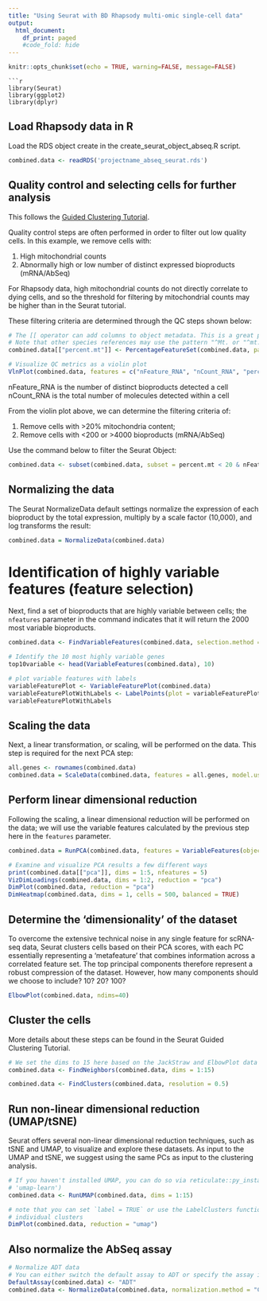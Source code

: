 ```yaml
---
title: "Using Seurat with BD Rhapsody multi-omic single-cell data"
output:
  html_document:
    df_print: paged
    #code_fold: hide
---
```


```r
knitr::opts_chunk$set(echo = TRUE, warning=FALSE, message=FALSE)
```

```
```r
library(Seurat)
library(ggplot2)
library(dplyr)
```


## Load Rhapsody data in R

Load the RDS object create in the create_seurat_object_abseq.R script.

```r
combined.data <- readRDS('projectname_abseq_seurat.rds')
```


## Quality control and selecting cells for further analysis

This follows the [Guided Clustering Tutorial](https://satijalab.org/seurat/articles/pbmc3k_tutorial.html).

Quality control steps are often performed in order to filter out low quality cells. In this example, we remove cells with:  

1. High mitochondrial counts
2. Abnormally high or low number of distinct expressed bioproducts (mRNA/AbSeq)

For Rhapsody data, high mitochondrial counts do not directly correlate to dying cells, and so the threshold for filtering
by mitochondrial counts may be higher than in the Seurat tutorial.

These filtering criteria are determined through the QC steps shown below:

```r
# The [[ operator can add columns to object metadata. This is a great place to stash QC stats
# Note that other species references may use the pattern "^Mt. or "^mt."
combined.data[["percent.mt"]] <- PercentageFeatureSet(combined.data, pattern = "^MT.")

# Visualize QC metrics as a violin plot
VlnPlot(combined.data, features = c("nFeature_RNA", "nCount_RNA", "percent.mt"), ncol = 3)
```

nFeature_RNA is the number of distinct bioproducts detected a cell  
nCount_RNA is the total number of molecules detected within a cell 

From the violin plot above, we can determine the filtering criteria of:

1. Remove cells with >20% mitochondria content;
2. Remove cells with <200 or >4000 bioproducts  (mRNA/AbSeq)


Use the command below to filter the Seurat Object:

```r
combined.data <- subset(combined.data, subset = percent.mt < 20 & nFeature_RNA > 200 & nFeature_RNA < 4000)
```

## Normalizing the data

The Seurat NormalizeData default settings normalize the expression of each bioproduct by the total expression, multiply by a scale factor (10,000), and log transforms the result:

```r
combined.data = NormalizeData(combined.data)
```

# Identification of highly variable features (feature selection)

Next, find a set of bioproducts that are highly variable between cells; the `nfeatures` parameter in the command indicates that it will return the 2000 most variable bioproducts.

```r
combined.data <- FindVariableFeatures(combined.data, selection.method = "vst", nfeatures = 2000)

# Identify the 10 most highly variable genes
top10variable <- head(VariableFeatures(combined.data), 10)

# plot variable features with labels
variableFeaturePlot <- VariableFeaturePlot(combined.data)
variableFeaturePlotWithLabels <- LabelPoints(plot = variableFeaturePlot, points = top10variable, repel = TRUE, xnudge = 0, ynudge = 0)
variableFeaturePlotWithLabels
```

## Scaling the data

Next, a linear transformation, or scaling, will be performed on the data. This step is required for the next PCA step:

```r
all.genes <- rownames(combined.data)
combined.data = ScaleData(combined.data, features = all.genes, model.use = "linear")
```

## Perform linear dimensional reduction

Following the scaling, a linear dimensional reduction will be performed on the data; we will use the variable features calculated by the previous step here in the `features` parameter.

```r
combined.data = RunPCA(combined.data, features = VariableFeatures(object=combined.data), verbose = F)

# Examine and visualize PCA results a few different ways
print(combined.data[["pca"]], dims = 1:5, nfeatures = 5)
VizDimLoadings(combined.data, dims = 1:2, reduction = "pca")
DimPlot(combined.data, reduction = "pca")
DimHeatmap(combined.data, dims = 1, cells = 500, balanced = TRUE)
```

## Determine the 'dimensionality' of the dataset

To overcome the extensive technical noise in any single feature for scRNA-seq data, Seurat clusters cells based on their PCA scores, with each PC essentially representing a ‘metafeature’ that combines information across a correlated feature set. The top principal components therefore represent a robust compression of the dataset. However, how many components should we choose to include? 10? 20? 100?

```r
ElbowPlot(combined.data, ndims=40)
```

## Cluster the cells

More details about these steps can be found in the Seurat Guided Clustering Tutorial.

```r
# We set the dims to 15 here based on the JackStraw and ElbowPlot data in the previous step
combined.data <- FindNeighbors(combined.data, dims = 1:15)

combined.data <- FindClusters(combined.data, resolution = 0.5)
```

## Run non-linear dimensional reduction (UMAP/tSNE)

Seurat offers several non-linear dimensional reduction techniques, such as tSNE and UMAP, to visualize and explore these datasets. As input to the UMAP and tSNE, we suggest using the same PCs as input to the clustering analysis.

```r
# If you haven't installed UMAP, you can do so via reticulate::py_install(packages =
# 'umap-learn')
combined.data <- RunUMAP(combined.data, dims = 1:15)

# note that you can set `label = TRUE` or use the LabelClusters function to help label
# individual clusters
DimPlot(combined.data, reduction = "umap")
```

## Also normalize the AbSeq assay

```r
# Normalize ADT data
# You can either switch the default assay to ADT or specify the assay in the NormalizeData parameters
DefaultAssay(combined.data) <- "ADT"
combined.data <- NormalizeData(combined.data, normalization.method = "CLR", margin = 2, assay = "ADT")

```
